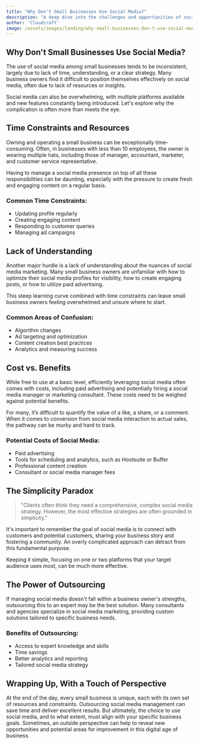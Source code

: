 ```yaml
---
title: "Why Don't Small Businesses Use Social Media?"
description: "A deep dive into the challenges and opportunities of social media marketing for small businesses."
author: 'Cloudcraft'
image: /assets/images/landing/why-small-businesses-don-t-use-social-media.jpg
---
```


## Why Don't Small Businesses Use Social Media?

The use of social media among small businesses tends to be inconsistent, largely due to lack of time, understanding, or a clear strategy. Many business owners find it difficult to position themselves effectively on social media, often due to lack of resources or insights.

Social media can also be overwhelming, with multiple platforms available and new features constantly being introduced. Let's explore why the complication is often more than meets the eye.

<ServicesBlurb />

## Time Constraints and Resources

Owning and operating a small business can be exceptionally time-consuming. Often, in businesses with less than 10 employees, the owner is wearing multiple hats, including those of manager, accountant, marketer, and customer service representative.

Having to manage a social media presence on top of all these responsibilities can be daunting, especially with the pressure to create fresh and engaging content on a regular basis.

### Common Time Constraints:

 * Updating profile regularly
 * Creating engaging content
 * Responding to customer queries
 * Managing ad campaigns

## Lack of Understanding

Another major hurdle is a lack of understanding about the nuances of social media marketing. Many small business owners are unfamiliar with how to optimize their social media profiles for visibility, how to create engaging posts, or how to utilize paid advertising.

This steep learning curve combined with time constraints can leave small business owners feeling overwhelmed and unsure where to start.

### Common Areas of Confusion:

 * Algorithm changes
 * Ad targeting and optimization
 * Content creation best practices
 * Analytics and measuring success

## Cost vs. Benefits

While free to use at a basic level, efficiently leveraging social media often comes with costs, including paid advertising and potentially hiring a social media manager or marketing consultant. These costs need to be weighed against potential benefits.

For many, it’s difficult to quantify the value of a like, a share, or a comment. When it comes to conversion from social media interaction to actual sales, the pathway can be murky and hard to track.

### Potential Costs of Social Media:

 * Paid advertising
 * Tools for scheduling and analytics, such as Hootsuite or Buffer
 * Professional content creation
 * Consultant or social media manager fees

<GetStartedBlurb />

## The Simplicity Paradox

<blockquote tip>
"Clients often think they need a comprehensive, complex social media strategy. However, the most effective strategies are often grounded in simplicity."
</blockquote>

It's important to remember the goal of social media is to connect with customers and potential customers, sharing your business story and fostering a community. An overly complicated approach can detract from this fundamental purpose.

Keeping it simple, focusing on one or two platforms that your target audience uses most, can be much more effective.

## The Power of Outsourcing

If managing social media doesn't fall within a business owner's strengths, outsourcing this to an expert may be the best solution. Many consultants and agencies specialize in social media marketing, providing custom solutions tailored to specific business needs.

### Benefits of Outsourcing:

 * Access to expert knowledge and skills
 * Time savings 
 * Better analytics and reporting 
 * Tailored social media strategy

## Wrapping Up, With a Touch of Perspective

At the end of the day, every small business is unique, each with its own set of resources and constraints. Outsourcing social media management can save time and deliver excellent results. But ultimately, the choice to use social media, and to what extent, must align with your specific business goals. Sometimes, an outside perspective can help to reveal new opportunities and potential areas for improvement in this digital age of business.